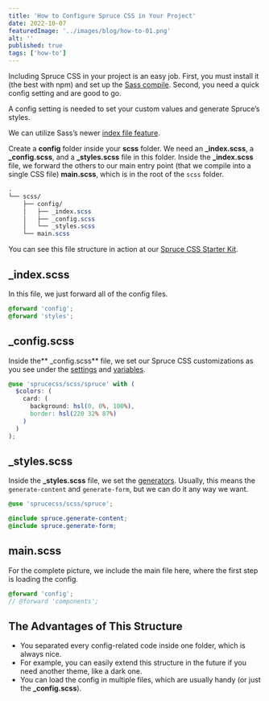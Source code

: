 ```yaml
---
title: 'How to Configure Spruce CSS in Your Project'
date: 2022-10-07
featuredImage: '../images/blog/how-to-01.png'
alt: ''
published: true
tags: ['how-to']
---
```


<p class="lead">Including Spruce CSS in your project is an easy job. First, you must install it (the best with npm) and set up the <a href="https://sprucecss.com/blog/the-simplest-sass-compile-setup">Sass compile</a>. Second, you need a quick config setting and are good to go.</p>

A config setting is needed to set your custom values and generate Spruce’s styles.

We can utilize Sass’s newer [index file feature](https://sass-lang.com/documentation/at-rules/use#index-files).

Create a **config** folder inside your **scss** folder. We need an **_index.scss**, a **_config.scss**, and a **_styles.scss** file in this folder. Inside the **_index.scss** file, we forward the others to our main entry point (that we compile into a single CSS file) **main.scss**, which is in the root of the `scss` folder.

```scss
.
└── scss/
    ├── config/
    │   ├── _index.scss
    │   ├── _config.scss
    │   └── _styles.scss
    └── main.scss
```

<Notification type="info">
You can see this file structure in action at our <a href="https://github.com/conedevelopment/sprucecss-starter-kit">Spruce CSS Starter Kit</a>.</Notification>

## _index.scss

In this file, we just forward all of the config files.

```scss
@forward 'config';
@forward 'styles';
```

## _config.scss

Inside the** _config.scss** file, we set our Spruce CSS customizations as you see under the [settings](/docs/customization/settings) and [variables](/docs/sass/variables).

```scss
@use 'sprucecss/scss/spruce' with (
  $colors: (
    card: (
      background: hsl(0, 0%, 100%),
      border: hsl(220 32% 87%)
    )
  )
);
```

## _styles.scss

Inside the **_styles.scss** file, we set the [generators](/docs/elements/generators). Usually, this means the `generate-content` and `generate-form`, but we can do it any way we want.

```scss
@use 'sprucecss/scss/spruce';

@include spruce.generate-content;
@include spruce.generate-form;
```

## main.scss

For the complete picture, we include the main file here, where the first step is loading the config.

```scss
@forward 'config';
// @forward 'components';
```

## The Advantages of This Structure
- You separated every config-related code inside one folder, which is always nice.
- For example, you can easily extend this structure in the future if you need another theme, like a dark one.
- You can load the config in multiple files, which are usually handy (or just the **_config.scss**).
